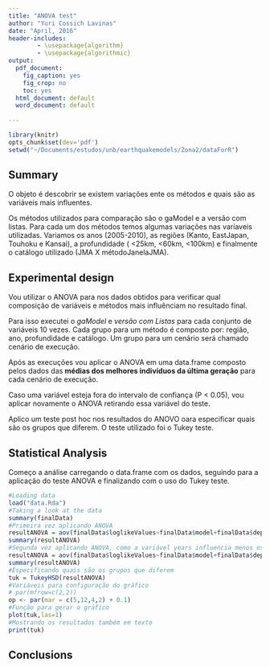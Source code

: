 ```yaml
---
title: "ANOVA test"
author: "Yuri Cossich Lavinas"
date: "April, 2016"
header-includes:
        - \usepackage{algorithm}
        - \usepackage{algorithmic}
output:
  pdf_document:
    fig_caption: yes
    fig_crop: no
    toc: yes
  html_document: default
  word_document: default
  
---
```

```r
library(knitr)
opts_chunk$set(dev='pdf')
setwd("~/Documents/estudos/unb/earthquakemodels/Zona2/dataForR")
```


\begin{algorithm}\label{inversePoisson}
  \caption{Obtain a Poisson deviate from a $[0,1)$ value}
  \label{InversePoisson}
  \begin{algorithmic}
    \STATE Parameters $0 \leq x < 1, \mu \geq 0$
    \STATE $L \gets \exp{(-\mu)}, k \gets 0, prob \gets 1$
    \REPEAT 
    \STATE $\text{increment }k$
    \STATE $prob \gets prob*x$
    \UNTIL{$prob > L$}
    \RETURN $k$
  \end{algorithmic}
\end{algorithm}



## Summary
  
O objeto é descobrir se existem variações ente os métodos e quais são as variáveis mais influentes.

Os métodos utilizados para comparação são o gaModel e a versão com listas. Para cada um dos métodos temos algumas variações nas varíaveis utilizadas. Variamos os anos (2005-2010), as regiões (Kanto, EastJapan, Touhoku e Kansai), a profundidade ( <25km, <60km, <100km) e finalmente o catálogo utilizado (JMA X métodoJanelaJMA).

## Experimental design
Vou utilizar o ANOVA para nos dados obtidos para verificar qual composição de variáveis e métodos mais influênciam no resultado final.

Para isso executei o *gaModel* e *versão com Listas* para cada conjunto de variáveis 10 vezes. Cada grupo para um método é composto por: região, ano, profundidade e catálogo. Um grupo para um cenário será chamado cenário de execução.

Após as execuções vou aplicar o ANOVA em uma data.frame composto pelos dados das **médias dos melhores indivíduos da última geração** para cada cenário de execução. 

Caso uma variável esteja fora do intervalo de confiança (P < 0.05), vou aplicar novamente o ANOVA retirando essa variável do teste. 

Aplico um teste post hoc nos resultados do ANOVO oara especificar quais são os grupos que diferem. O teste utilizado foi o Tukey teste.

## Statistical Analysis
Começo a análise carregando o data.frame com os dados, seguindo para a aplicação do teste ANOVA e finalizando com o uso do Tukey teste.

```r
#Loading data
load("data.Rda")
#Taking a look at the data
summary(finalData)
#Primeira vez aplicando ANOVA
resultANOVA = aov(finalData$loglikeValues~finalData$model+finalData$depths+finalData$years+finalData$regions)
summary(resultANOVA)
#Segunda vez aplicando ANOVA, como a variável years influencia menos os dados foram removidos do teste ANOVA
resultANOVA = aov(finalData$loglikeValues~finalData$model+finalData$depths+finalData$regions)
summary(resultANOVA)
#Especificando quais são os grupos que diferem
tuk = TukeyHSD(resultANOVA)
#Variáveis para configuração do gráfico
# par(mfrow=c(2,2))
op <- par(mar = c(5,12,4,2) + 0.1)
#Função para gerar o gráfico
plot(tuk,las=1)
#Mostrando os resultados também em texto
print(tuk)
```

## Conclusions

